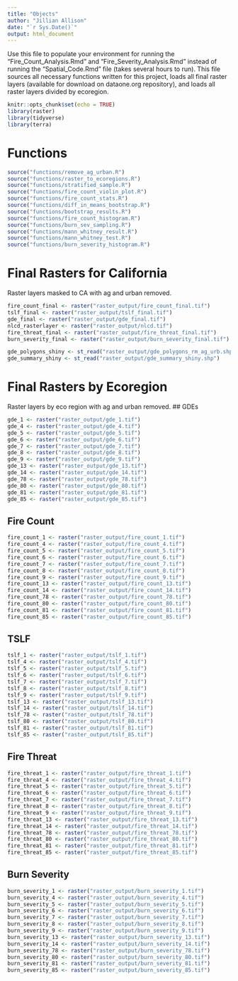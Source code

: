 ```yaml
---
title: "Objects"
author: "Jillian Allison"
date: "`r Sys.Date()`"
output: html_document
---
```


Use this file to populate your environment for running the "Fire_Count_Analysis.Rmd" and "Fire_Severity_Analysis.Rmd" instead of running the "Spatial_Code.Rmd" file (takes several hours to run).
This file sources all necessary functions written for this project, loads all final raster layers (available for download on dataone.org repository), and loads all raster layers divided by ecoregion. 

```r
knitr::opts_chunk$set(echo = TRUE)
library(raster)
library(tidyverse)
library(terra)
```

# Functions 
```r
source("functions/remove_ag_urban.R")
source("functions/raster_to_ecoregions.R")
source("functions/stratified_sample.R")
source("functions/fire_count_violin_plot.R")
source("functions/fire_count_stats.R")
source("functions/diff_in_means_bootstrap.R")
source("functions/bootstrap_results.R")
source("functions/fire_count_histogram.R")
source("functions/burn_sev_sampling.R")
source("functions/mann_whitney_result.R")
source("functions/mann_whitney_test.R")
source("functions/burn_severity_histogram.R")
```


# Final Rasters for California
Raster layers masked to CA with ag and urban removed. 
```r
fire_count_final <- raster("raster_output/fire_count_final.tif")
tslf_final <- raster("raster_output/tslf_final.tif")
gde_final <- raster("raster_output/gde_final.tif")
nlcd_rasterlayer <- raster("raster_output/nlcd.tif")
fire_threat_final <- raster("raster_output/fire_threat_final.tif")
burn_severity_final <- raster("raster_output/burn_severity_final.tif")

gde_polygons_shiny <- st_read("raster_output/gde_polygons_rm_ag_urb.shp")
gde_summary_shiny <- st_read("raster_output/gde_summary_shiny.shp")
```

# Final Rasters by Ecoregion 
Raster layers by eco region with ag and urban removed. 
## GDEs
```r
gde_1 <- raster("raster_output/gde_1.tif")
gde_4 <- raster("raster_output/gde_4.tif")
gde_5 <- raster("raster_output/gde_5.tif")
gde_6 <- raster("raster_output/gde_6.tif")
gde_7 <- raster("raster_output/gde_7.tif")
gde_8 <- raster("raster_output/gde_8.tif")
gde_9 <- raster("raster_output/gde_9.tif")
gde_13 <- raster("raster_output/gde_13.tif")
gde_14 <- raster("raster_output/gde_14.tif")
gde_78 <- raster("raster_output/gde_78.tif")
gde_80 <- raster("raster_output/gde_80.tif")
gde_81 <- raster("raster_output/gde_81.tif")
gde_85 <- raster("raster_output/gde_85.tif")
```


## Fire Count
```r
fire_count_1 <- raster("raster_output/fire_count_1.tif")
fire_count_4 <- raster("raster_output/fire_count_4.tif")
fire_count_5 <- raster("raster_output/fire_count_5.tif")
fire_count_6 <- raster("raster_output/fire_count_6.tif")
fire_count_7 <- raster("raster_output/fire_count_7.tif")
fire_count_8 <- raster("raster_output/fire_count_8.tif")
fire_count_9 <- raster("raster_output/fire_count_9.tif")
fire_count_13 <- raster("raster_output/fire_count_13.tif")
fire_count_14 <- raster("raster_output/fire_count_14.tif")
fire_count_78 <- raster("raster_output/fire_count_78.tif")
fire_count_80 <- raster("raster_output/fire_count_80.tif")
fire_count_81 <- raster("raster_output/fire_count_81.tif")
fire_count_85 <- raster("raster_output/fire_count_85.tif")
```

## TSLF 
```r
tslf_1 <- raster("raster_output/tslf_1.tif")
tslf_4 <- raster("raster_output/tslf_4.tif")
tslf_5 <- raster("raster_output/tslf_5.tif")
tslf_6 <- raster("raster_output/tslf_6.tif")
tslf_7 <- raster("raster_output/tslf_7.tif")
tslf_8 <- raster("raster_output/tslf_8.tif")
tslf_9 <- raster("raster_output/tslf_9.tif")
tslf_13 <- raster("raster_output/tslf_13.tif")
tslf_14 <- raster("raster_output/tslf_14.tif")
tslf_78 <- raster("raster_output/tslf_78.tif")
tslf_80 <- raster("raster_output/tslf_80.tif")
tslf_81 <- raster("raster_output/tslf_81.tif")
tslf_85 <- raster("raster_output/tslf_85.tif")
```

## Fire Threat
```r
fire_threat_1 <- raster("raster_output/fire_threat_1.tif")
fire_threat_4 <- raster("raster_output/fire_threat_4.tif")
fire_threat_5 <- raster("raster_output/fire_threat_5.tif")
fire_threat_6 <- raster("raster_output/fire_threat_6.tif")
fire_threat_7 <- raster("raster_output/fire_threat_7.tif")
fire_threat_8 <- raster("raster_output/fire_threat_8.tif")
fire_threat_9 <- raster("raster_output/fire_threat_9.tif")
fire_threat_13 <- raster("raster_output/fire_threat_13.tif")
fire_threat_14 <- raster("raster_output/fire_threat_14.tif")
fire_threat_78 <- raster("raster_output/fire_threat_78.tif")
fire_threat_80 <- raster("raster_output/fire_threat_80.tif")
fire_threat_81 <- raster("raster_output/fire_threat_81.tif")
fire_threat_85 <- raster("raster_output/fire_threat_85.tif")
```

## Burn Severity
```r
burn_severity_1 <- raster("raster_output/burn_severity_1.tif")
burn_severity_4 <- raster("raster_output/burn_severity_4.tif")
burn_severity_5 <- raster("raster_output/burn_severity_5.tif")
burn_severity_6 <- raster("raster_output/burn_severity_6.tif")
burn_severity_7 <- raster("raster_output/burn_severity_7.tif")
burn_severity_8 <- raster("raster_output/burn_severity_8.tif")
burn_severity_9 <- raster("raster_output/burn_severity_9.tif")
burn_severity_13 <- raster("raster_output/burn_severity_13.tif")
burn_severity_14 <- raster("raster_output/burn_severity_14.tif")
burn_severity_78 <- raster("raster_output/burn_severity_78.tif")
burn_severity_80 <- raster("raster_output/burn_severity_80.tif")
burn_severity_81 <- raster("raster_output/burn_severity_81.tif")
burn_severity_85 <- raster("raster_output/burn_severity_85.tif")
```




